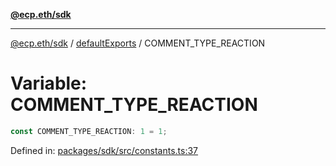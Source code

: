 [**@ecp.eth/sdk**](../../index.mdx)

***

[@ecp.eth/sdk](/sdk-reference/index.mdx) / [defaultExports](/sdk-reference/defaultExports/index.mdx) / COMMENT\_TYPE\_REACTION

# Variable: COMMENT\_TYPE\_REACTION

```ts
const COMMENT_TYPE_REACTION: 1 = 1;
```

Defined in: [packages/sdk/src/constants.ts:37](https://github.com/ecp-eth/comments-monorepo/blob/main/packages/sdk/src/constants.ts#L37)
